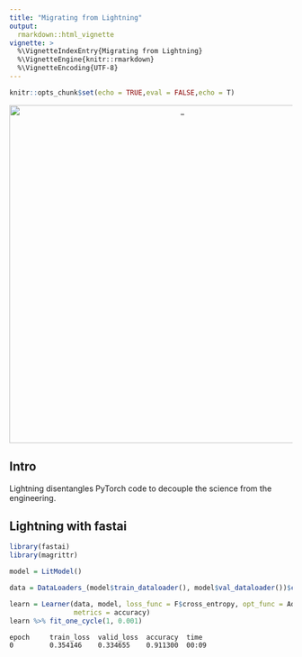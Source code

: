 ```yaml
---
title: "Migrating from Lightning"
output:
  rmarkdown::html_vignette
vignette: >
  %\VignetteIndexEntry{Migrating from Lightning}
  %\VignetteEngine{knitr::rmarkdown}
  %\VignetteEncoding{UTF-8}
---
```


```r
knitr::opts_chunk$set(echo = TRUE,eval = FALSE,echo = T)
```


<center>

<img src="images/lightning.png" alt="_" style="width: 600px;"/>

</center>


## Intro

Lightning disentangles PyTorch code to decouple the science from the engineering.

## Lightning with fastai

```r
library(fastai)
library(magrittr)

model = LitModel()

data = DataLoaders_(model$train_dataloader(), model$val_dataloader())$cuda()

learn = Learner(data, model, loss_func = F$cross_entropy, opt_func = Adam,
                metrics = accuracy)
learn %>% fit_one_cycle(1, 0.001)
```

```
epoch     train_loss  valid_loss  accuracy  time    
0         0.354146    0.334655    0.911300  00:09   
```


